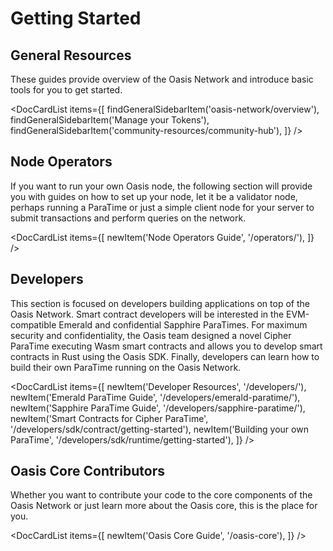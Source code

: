 
# Getting Started

## General Resources

These guides provide overview of the Oasis Network and introduce basic tools
for you to get started.

<DocCardList items={[
    findGeneralSidebarItem('oasis-network/overview'),
    findGeneralSidebarItem('Manage your Tokens'),
    findGeneralSidebarItem('community-resources/community-hub'),
]} />

## Node Operators

If you want to run your own Oasis node, the following section will provide you
with guides on how to set up your node, let it be a validator node, perhaps
running a ParaTime or just a simple client node for your server to submit
transactions and perform queries on the network.

<DocCardList items={[
    newItem('Node Operators Guide', '/operators/'),
]} />

## Developers

This section is focused on developers building applications on top of the Oasis
Network. Smart contract developers will be interested in the EVM-compatible
Emerald and confidential Sapphire ParaTimes. For maximum security and
confidentiality, the Oasis team designed a novel Cipher ParaTime executing Wasm
smart contracts and allows you to develop smart contracts in Rust using the
Oasis SDK. Finally, developers can learn how to build their own ParaTime
running on the Oasis Network.

<DocCardList items={[
    newItem('Developer Resources', '/developers/'),
    newItem('Emerald ParaTime Guide', '/developers/emerald-paratime/'),
    newItem('Sapphire ParaTime Guide', '/developers/sapphire-paratime/'),
    newItem('Smart Contracts for Cipher ParaTime', '/developers/sdk/contract/getting-started'),
    newItem('Building your own ParaTime', '/developers/sdk/runtime/getting-started'),
]} />

## Oasis Core Contributors

Whether you want to contribute your code to the core components of the Oasis
Network or just learn more about the Oasis core, this is the place for you.

<DocCardList items={[
    newItem('Oasis Core Guide', '/oasis-core'),
]} />
